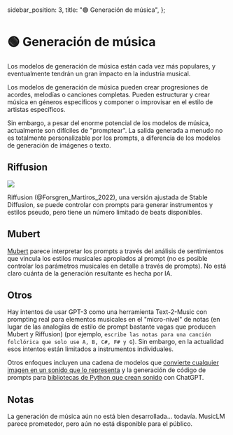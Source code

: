   sidebar_position: 3,
  title: "🟢 Generación de música",
};

# 🟢 Generación de música

Los modelos de generación de música están cada vez más populares, y eventualmente tendrán un gran impacto en la industria musical.

Los modelos de generación de música pueden crear progresiones de acordes, melodías o canciones completas. Pueden estructurar y crear música en géneros específicos y componer o improvisar en el estilo de artistas específicos.

Sin embargo, a pesar del enorme potencial de los modelos de música, actualmente son difíciles de "promptear". La salida generada a menudo no es totalmente personalizable por los prompts, a diferencia de los modelos de generación de imágenes o texto.

## Riffusion

<div style={{ textAlign: "center" }}>
  <Image
    src="/docs/assets/miscl/riffusion_phonk.webp"
    width={1052}
    height={694}
    style={{ width: "500px", margin: "auto" }}
  />
</div>

Riffusion (@Forsgren_Martiros_2022), una versión ajustada de Stable Diffusion, se puede controlar con prompts para generar instrumentos y estilos pseudo, pero tiene un número limitado de beats disponibles.

## Mubert

[Mubert](https://mubert.com/) parece interpretar los prompts a través del análisis de sentimientos que vincula los estilos musicales apropiados al prompt (no es posible controlar los parámetros musicales en detalle a través de prompts). No está claro cuánta de la generación resultante es hecha por IA.

## Otros

Hay intentos de usar GPT-3 como una herramienta Text-2-Music con prompting real para elementos musicales en el "micro-nivel" de notas (en lugar de las analogías de estilo de prompt bastante vagas que producen Mubert y Riffusion) (por ejemplo, `escribe las notas para una canción folclórica que solo use A, B, C#, F# y G`). Sin embargo, en la actualidad esos intentos están limitados a instrumentos individuales.

Otros enfoques incluyen una cadena de modelos que [convierte cualquier imagen en un sonido que lo representa](https://huggingface.co/spaces/fffiloni/img-to-music) y la generación de código de prompts para [bibliotecas de Python que crean sonido](https://twitter.com/teropa/status/1598713756074246145) con ChatGPT.

## Notas

La generación de música aún no está bien desarrollada... todavía. MusicLM parece prometedor, pero aún no está disponible para el público.
